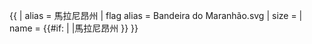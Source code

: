 {{ {{{1<noinclude>|country showdata</noinclude>}}}
| alias = 馬拉尼昂州
| flag alias = Bandeira do Maranhão.svg
| size = {{{size|}}}
| name = {{#if: {{{name|}}} | {{{name|}}} |馬拉尼昂州 }}
}}<noinclude>
</noinclude>